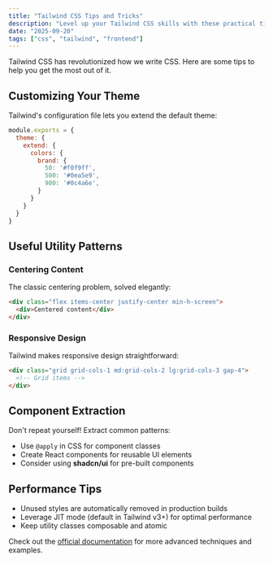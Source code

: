 ```yaml
---
title: "Tailwind CSS Tips and Tricks"
description: "Level up your Tailwind CSS skills with these practical tips for building better UIs"
date: "2025-09-20"
tags: ["css", "tailwind", "frontend"]
---
```


Tailwind CSS has revolutionized how we write CSS. Here are some tips to help you get the most out of it.

## Customizing Your Theme

Tailwind's configuration file lets you extend the default theme:

```javascript
module.exports = {
  theme: {
    extend: {
      colors: {
        brand: {
          50: '#f0f9ff',
          500: '#0ea5e9',
          900: '#0c4a6e',
        }
      }
    }
  }
}
```

## Useful Utility Patterns

### Centering Content

The classic centering problem, solved elegantly:

```html
<div class="flex items-center justify-center min-h-screen">
  <div>Centered content</div>
</div>
```

### Responsive Design

Tailwind makes responsive design straightforward:

```html
<div class="grid grid-cols-1 md:grid-cols-2 lg:grid-cols-3 gap-4">
  <!-- Grid items -->
</div>
```

## Component Extraction

Don't repeat yourself! Extract common patterns:

* Use `@apply` in CSS for component classes
* Create React components for reusable UI elements
* Consider using **shadcn/ui** for pre-built components

## Performance Tips

* Unused styles are automatically removed in production builds
* Leverage JIT mode (default in Tailwind v3+) for optimal performance
* Keep utility classes composable and atomic

Check out the [official documentation](https://tailwindcss.com) for more advanced techniques and examples.
